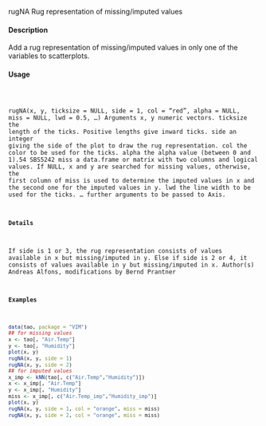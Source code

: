 rugNA
Rug representation of missing/imputed values

#### Description 

Add a rug representation of missing/imputed values in only one of the variables to scatterplots.

#### Usage 
<pre><code>

rugNA(x, y, ticksize = NULL, side = 1, col = "red", alpha = NULL,
miss = NULL, lwd = 0.5, ...)
Arguments
x, y numeric vectors.
ticksize the length of the ticks. Positive lengths give inward ticks.
side an integer giving the side of the plot to draw the rug representation.
col the color to be used for the ticks.
alpha the alpha value (between 0 and 1).54
SBS5242
miss a data.frame or matrix with two columns and logical values. If NULL, x and
y are searched for missing values, otherwise, the first column of miss is used to
determine the imputed values in x and the second one for the imputed values in
y.
lwd the line width to be used for the ticks.
... further arguments to be passed to Axis.

#### Details 

If side is 1 or 3, the rug representation consists of values available in x but missing/imputed in y.
Else if side is 2 or 4, it consists of values available in y but missing/imputed in x.
Author(s)
Andreas Alfons, modifications by Bernd Prantner

#### Examples 
```r
data(tao, package = "VIM")
## for missing values
x <- tao[, "Air.Temp"]
y <- tao[, "Humidity"]
plot(x, y)
rugNA(x, y, side = 1)
rugNA(x, y, side = 2)
## for imputed values
x_imp <- kNN(tao[, c("Air.Temp","Humidity")])
x <- x_imp[, "Air.Temp"]
y <- x_imp[, "Humidity"]
miss <- x_imp[, c("Air.Temp_imp","Humidity_imp")]
plot(x, y)
rugNA(x, y, side = 1, col = "orange", miss = miss)
rugNA(x, y, side = 2, col = "orange", miss = miss)
```
